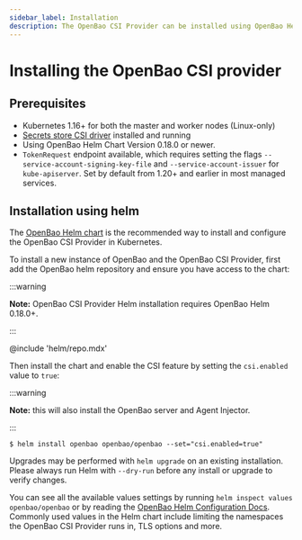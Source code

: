 ```yaml
---
sidebar_label: Installation
description: The OpenBao CSI Provider can be installed using OpenBao Helm.
---
```


# Installing the OpenBao CSI provider

## Prerequisites

- Kubernetes 1.16+ for both the master and worker nodes (Linux-only)
- [Secrets store CSI driver](https://secrets-store-csi-driver.sigs.k8s.io/getting-started/installation.html) installed and running
- Using OpenBao Helm Chart Version 0.18.0 or newer.
- `TokenRequest` endpoint available, which requires setting the flags
  `--service-account-signing-key-file` and `--service-account-issuer` for
  `kube-apiserver`. Set by default from 1.20+ and earlier in most managed services.

## Installation using helm

The [OpenBao Helm chart](/docs/platform/k8s/helm) is the recommended way to
install and configure the OpenBao CSI Provider in Kubernetes.

To install a new instance of OpenBao and the OpenBao CSI Provider, first add the
OpenBao helm repository and ensure you have access to the chart:

:::warning

**Note:** OpenBao CSI Provider Helm installation requires OpenBao Helm 0.18.0+.

:::

@include 'helm/repo.mdx'

Then install the chart and enable the CSI feature by setting the
`csi.enabled` value to `true`:

:::warning

**Note:** this will also install the OpenBao server and Agent Injector.

:::

```shell-session
$ helm install openbao openbao/openbao --set="csi.enabled=true"
```

Upgrades may be performed with `helm upgrade` on an existing installation. Please
always run Helm with `--dry-run` before any install or upgrade to verify
changes.

You can see all the available values settings by running `helm inspect values openbao/openbao` or by reading the [OpenBao Helm Configuration
Docs](/docs/platform/k8s/helm/configuration). Commonly used values in the Helm
chart include limiting the namespaces the OpenBao CSI Provider runs in, TLS options and
more.

<!-- TODO: uncomment once OpenShift is known to work -->
<!-- ## Installation on OpenShift -->

<!-- We recommend using the [OpenBao agent injector on Openshift](/docs/platform/k8s/helm/openshift) -->
<!-- instead of the Secrets Store CSI driver. OpenShift -->
<!-- [does not recommend](https://docs.openshift.com/container-platform/4.9/storage/persistent_storage/persistent-storage-hostpath.html) -->
<!-- using `hostPath` mounting in production or -->
<!-- [certify Helm charts](https://github.com/redhat-certification/chart-verifier/blob/dbf89bff2d09142e4709d689a9f4037a739c2244/docs/helm-chart-checks.md#table-2-helm-chart-default-checks) -->
<!-- using CSI objects because pods must run as privileged. Pods will have elevated access to -->
<!-- other pods on the same node, which OpenShift does not recommend. -->

<!-- You can run the Secrets Store CSI driver with additional -->
<!-- security configurations on a OpenShift development -->
<!-- or testing cluster. -->

<!-- Deploy the Secrets Store CSI driver and OpenBao Helm chart -->
<!-- to your OpenShift cluster. -->

<!-- Then, patch the `DaemonSet` for the OpenBao CSI provider to -->
<!-- run with a privileged security context. -->

<!-- ```shell-session -->
<!-- $ kubectl patch daemonset openbao-csi-provider \ -->
<!--   --type='json' \ -->
<!--   --patch='[{"op": "add", "path": "/spec/template/spec/containers/0/securityContext", "value": {"privileged": true} }]' -->
<!-- ``` -->

<!-- The Secrets Store CSI driver and OpenBao CSI provider need `hostPath` mount access. -->
<!-- Add the service account for the Secrets Store CSI driver to the `privileged` -->
<!-- [security context constraint](https://cloud.redhat.com/blog/managing-sccs-in-openshift). -->

<!-- ```shell-session -->
<!-- $ oc adm policy add-scc-to-user privileged system:serviceaccount:${KUBERNETES_OPENBAO_NAMESPACE}:secrets-store-csi-driver -->
<!-- ``` -->

<!-- Add the service account for the OpenBao CSI provider to the `privileged` -->
<!-- security context constraint. -->

<!-- ```shell-session -->
<!-- $ oc adm policy add-scc-to-user privileged system:serviceaccount:${KUBERNETES_OPENBAO_NAMESPACE}:openbao-csi-provider -->
<!-- ``` -->

<!-- You need to give additional access to the application retrieving secrets with the OpenBao CSI provider. -->
<!-- Create a `SecurityContextConstraint` to `allowHostDirVolumePlugin`, `allowHostDirVolumePlugin`, and -->
<!-- `allowHostPorts` for the application's service account. -->
<!-- You can adjust the other attributes based on your application's runtime configuration. -->

<!-- ```shell-session -->
<!-- $ cat > application-scc.yaml << EOF -->
<!-- apiVersion: security.openshift.io/v1 -->
<!-- kind: SecurityContextConstraints -->
<!-- metadata: -->
<!--   name: openbao-csi-provider -->
<!-- allowPrivilegedContainer: false -->
<!-- allowHostDirVolumePlugin: true -->
<!-- allowHostNetwork: true -->
<!-- allowHostPorts: true -->
<!-- allowHostIPC: false -->
<!-- allowHostPID: false -->
<!-- readOnlyRootFilesystem: false -->
<!-- defaultAddCapabilities: -->
<!-- - SYS_ADMIN -->
<!-- runAsUser: -->
<!--   type: RunAsAny -->
<!-- seLinuxContext: -->
<!--   type: RunAsAny -->
<!-- fsGroup: -->
<!--   type: RunAsAny -->
<!-- users: -->
<!-- - system:serviceaccount:${KUBERNETES_APPLICATION_NAMESPACE}:${APPLICATION_SERVICE_ACCOUNT} -->
<!-- EOF -->
<!-- ``` -->

<!-- Add the security context constraint for the application. -->

<!-- ```shell-session -->
<!-- $ kubectl apply -f application-scc.yaml -->
<!-- ``` -->
